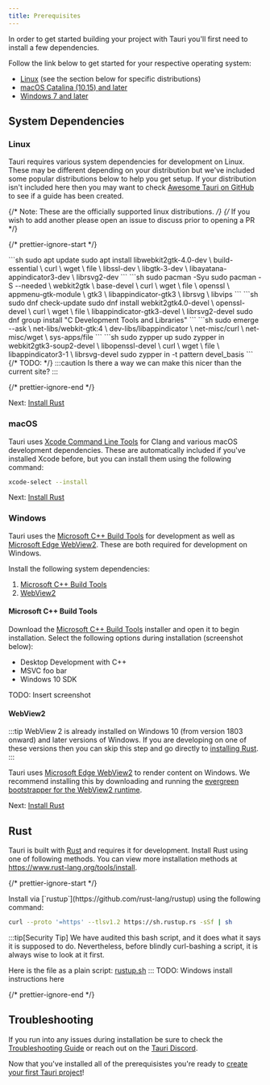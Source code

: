 ```yaml
---
title: Prerequisites
---
```



In order to get started building your project with Tauri you'll first need to install a few dependencies.

Follow the link below to get started for your respective operating system:

- [Linux](#linux) (see the section below for specific distributions)
- [macOS Catalina (10.15) and later](#macos)
- [Windows 7 and later](#windows)

## System Dependencies

### Linux

Tauri requires various system dependencies for development on Linux. These may be different depending on your distribution but we've included some popular distributions below to help you get setup. If your distribution isn't included here then you may want to check [Awesome Tauri on GitHub](https://github.com/tauri-apps/awesome-tauri#guides) to see if a guide has been created.

{/* Note: These are the officially supported linux distributions. */}
{/* If you wish to add another please open an issue to discuss prior to opening a PR */}

{/* prettier-ignore-start */}

<Tabs>
  <TabItem label="Debian">
  ```sh
  sudo apt update
  sudo apt install libwebkit2gtk-4.0-dev \
    build-essential \
    curl \
    wget \
    file \
    libssl-dev \
    libgtk-3-dev \
    libayatana-appindicator3-dev \
    librsvg2-dev
  ```
  </TabItem>
  <TabItem label="Arch">
  ```sh
  sudo pacman -Syu
  sudo pacman -S --needed \
    webkit2gtk \
    base-devel \
    curl \
    wget \
    file \
    openssl \
    appmenu-gtk-module \
    gtk3 \
    libappindicator-gtk3 \
    librsvg \
    libvips
  ```
  </TabItem>
  <TabItem label="Fedora">
  ```sh
  sudo dnf check-update
  sudo dnf install webkit2gtk4.0-devel \
    openssl-devel \
    curl \
    wget \
    file \
    libappindicator-gtk3-devel \
    librsvg2-devel
  sudo dnf group install "C Development Tools and Libraries"
  ```
  </TabItem>
  <TabItem label="Gentoo">
  ```sh
  sudo emerge --ask \
    net-libs/webkit-gtk:4 \
    dev-libs/libappindicator \
    net-misc/curl \
    net-misc/wget \
    sys-apps/file
  ```
  </TabItem>
  <TabItem label="openSUSE">
  ```sh
  sudo zypper up
  sudo zypper in webkit2gtk3-soup2-devel \
    libopenssl-devel \
    curl \
    wget \
    file \
    libappindicator3-1 \
    librsvg-devel
  sudo zypper in -t pattern devel_basis
  ```
  </TabItem>
  <TabItem label="NixOS">
  {/* TODO: */}
  :::caution
  Is there a way we can make this nicer than the current site?
  :::

  </TabItem>
</Tabs>

{/* prettier-ignore-end */}

Next: [Install Rust](#rust)

### macOS

Tauri uses [Xcode Command Line Tools](https://developer.apple.com/xcode/resources/) for Clang and various macOS development dependencies. These are automatically included if you've installed Xcode before, but you can install them using the following command:

```sh
xcode-select --install
```

Next: [Install Rust](#rust)

### Windows

Tauri uses the [Microsoft C++ Build Tools](https://visualstudio.microsoft.com/visual-cpp-build-tools/) for development as well as [Microsoft Edge WebView2](https://developer.microsoft.com/en-us/microsoft-edge/webview2/). These are both required for development on Windows.

Install the following system dependencies:

1. [Microsoft C++ Build Tools](#microsoft-c-build-tools)
2. [WebView2](#webview2)

#### Microsoft C++ Build Tools

Download the [Microsoft C++ Build Tools](https://visualstudio.microsoft.com/visual-cpp-build-tools/) installer and open it to begin installation. Select the following options during installation (screenshot below):

- Desktop Development with C++
- MSVC foo bar
- Windows 10 SDK

TODO: Insert screenshot

#### WebView2

:::tip
WebView 2 is already installed on Windows 10 (from version 1803 onward) and later versions of Windows. If you are developing on one of these versions then you can skip this step and go directly to [installing Rust](#rust).
:::

Tauri uses [Microsoft Edge WebView2](https://developer.microsoft.com/en-us/microsoft-edge/webview2/) to render content on Windows. We recommend installing this by downloading and running the [evergreen bootstrapper for the WebView2 runtime](https://developer.microsoft.com/en-us/microsoft-edge/webview2/#download-section).

Next: [Install Rust](#rust)

## Rust

Tauri is built with [Rust](https://www.rust-lang.org) and requires it for development. Install Rust using one of following methods. You can view more installation methods at https://www.rust-lang.org/tools/install.

{/* prettier-ignore-start */}

<Tabs>
  <TabItem label="Linux and macOS" class="content">
  Install via [`rustup`](https://github.com/rust-lang/rustup) using the following command:
  
  ```sh
  curl --proto '=https' --tlsv1.2 https://sh.rustup.rs -sSf | sh
  ```
  :::tip[Security Tip]
  We have audited this bash script, and it does what it says it is supposed to do. Nevertheless, before blindly curl-bashing a script, it is always wise to look at it first.
  
  Here is the file as a plain script: [rustup.sh](https://sh.rustup.rs/)
  :::
  </TabItem>
  <TabItem label="Windows">TODO: Windows install instructions here</TabItem>
</Tabs>

{/* prettier-ignore-end */}

## Troubleshooting

If you run into any issues during installation be sure to check the [Troubleshooting Guide](/guides/troubleshooting) or reach out on the [Tauri Discord](https://discord.com/invite/tauri).

<NextSteps>

Now that you've installed all of the prerequisistes you're ready to [create your first Tauri project](/getting-started/create-project/)!

</NextSteps>

